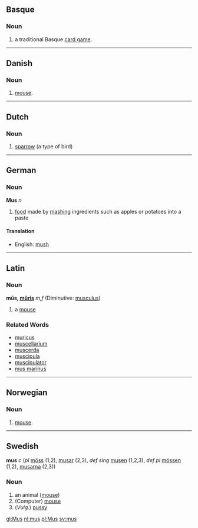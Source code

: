 ==Basque==

===Noun===
# a traditional Basque [[card game]].

----
==Danish==

===Noun===
# [[mouse]].

----
==Dutch==

===Noun===
# [[sparrow]] (a type of bird)

----
==German==

===Noun===
'''Mus''' ''n''

# [[food]] made by [[mash]]ing ingredients such as apples or potatoes into a paste

====Translation====
*English: [[mush]]

----
==Latin==
===Noun===
'''mūs, [[Wiktionary Appendix:Latin third declension|mūris]]''' ''m,f'' (Diminutive: [[musculus]])

#a [[mouse]]
===Related Words===
*[[muricus]]
*[[muscellarium]]
*[[muscerda]]
*[[muscipula]]
*[[muscipulator]]
*[[mus marinus]]
----
==Norwegian==

===Noun===
# [[mouse]].

----
==Swedish==
'''mus''' ''c'' (''pl'' [[möss]] (1,2), [[musar]] (2,3), ''def sing'' [[musen]] (1,2,3), ''def pl'' [[mössen]] (1,2), [[musarna]] (2,3))

===Noun===
# an animal ([[mouse]])
# (Computer) [[mouse]]
# (''Vulg''.) [[pussy]]

[[gl:Mus]]
[[nl:mus]]
[[pl:Mus]]
[[sv:mus]]